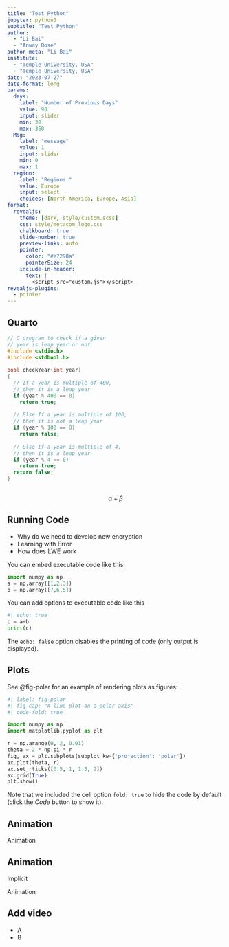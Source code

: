 ```yaml
---
title: "Test Python"
jupyter: python3
subtitle: "Test Python"
author:
  - "Li Bai"
  - "Anway Bose"
author-meta: "Li Bai"
institute:
  - "Temple University, USA"
  - "Temple University, USA"
date: "2023-07-27"
date-format: long
params:
  days:
    label: "Number of Previous Days"
    value: 90
    input: slider
    min: 30
    max: 360
  Msg:
    label: "message"
    value: 1
    input: slider
    min: 0
    max: 1 
  region:
    label: "Regions:"
    value: Europe
    input: select
    choices: [North America, Europe, Asia]
format:
  revealjs:
    theme: [dark, style/custom.scss]
    css: style/metacom_logo.css
    chalkboard: true
    slide-number: true
    preview-links: auto
    pointer:
      color: "#e7298a"
      pointerSize: 24
    include-in-header:
      text: |
        <script src="custom.js"></script>
revealjs-plugins:
  - pointer
---
```


## Quarto

``` c
// C program to check if a given
// year is leap year or not
#include <stdio.h>
#include <stdbool.h>
 
bool checkYear(int year)
{
  // If a year is multiple of 400,
  // then it is a leap year
  if (year % 400 == 0)
    return true;
 
  // Else If a year is multiple of 100,
  // then it is not a leap year
  if (year % 100 == 0)
    return false;
 
  // Else If a year is multiple of 4,
  // then it is a leap year
  if (year % 4 == 0)
    return true;
  return false;
}
 
```

$$
\alpha +\beta
$$

## Running Code

::: incremental
-   Why do we need to develop new encryption
-   Learning with Error
-   How does LWE work
:::

You can embed executable code like this:

```python
import numpy as np
a = np.array([1,2,3])
b = np.array([7,6,5])
```

You can add options to executable code like this

```python
#| echo: true
c = a+b
print(c)
```

The `echo: false` option disables the printing of code (only output is displayed).

## Plots

See @fig-polar for an example of rendering plots as figures:

```python
#| label: fig-polar
#| fig-cap: "A line plot on a polar axis"
#| code-fold: true

import numpy as np
import matplotlib.pyplot as plt

r = np.arange(0, 2, 0.01)
theta = 2 * np.pi * r
fig, ax = plt.subplots(subplot_kw={'projection': 'polar'})
ax.plot(theta, r)
ax.set_rticks([0.5, 1, 1.5, 2])
ax.grid(True)
plt.show()
```

Note that we included the cell option `fold: true` to hide the code by default (click the *Code* button to show it).

## Animation {auto-animate="true"}

Animation

## Animation {auto-animate="true"}

Implicit

Animation

## Add video {background-video="./vids/drone_video.mp4" background-video-loop="true" background-opacity="0.4"}

-   A
-   B
